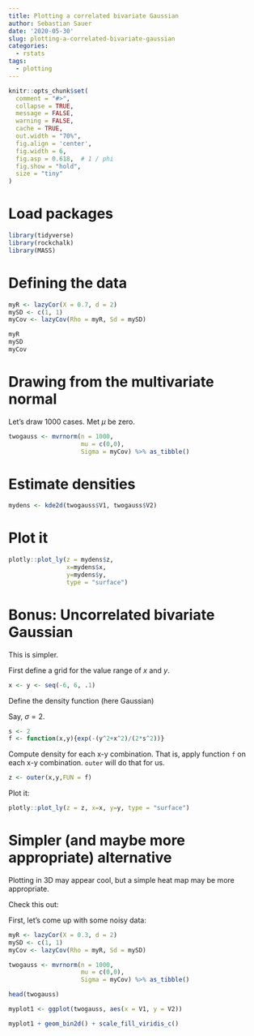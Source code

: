 ```yaml
---
title: Plotting a correlated bivariate Gaussian
author: Sebastian Sauer
date: '2020-05-30'
slug: plotting-a-correlated-bivariate-gaussian
categories:
  - rstats
tags:
  - plotting
---
```




```r
knitr::opts_chunk$set(
  comment = "#>",
  collapse = TRUE,
  message = FALSE,
  warning = FALSE,
  cache = TRUE,
  out.width = "70%",
  fig.align = 'center',
  fig.width = 6,
  fig.asp = 0.618,  # 1 / phi
  fig.show = "hold",
  size = "tiny"
)
```



# Load packages

```r
library(tidyverse)
library(rockchalk)
library(MASS)
```



# Defining the data


```r
myR <- lazyCor(X = 0.7, d = 2)
mySD <- c(1, 1)
myCov <- lazyCov(Rho = myR, Sd = mySD)
```


```r
myR
mySD
myCov
```


# Drawing from the multivariate normal

Let's draw 1000 cases. Met $\mu$ be zero.

```r
twogauss <- mvrnorm(n = 1000, 
                    mu = c(0,0), 
                    Sigma = myCov) %>% as_tibble()
```



# Estimate densities

```r
mydens <- kde2d(twogauss$V1, twogauss$V2)
```


# Plot it

```r
plotly::plot_ly(z = mydens$z, 
                x=mydens$x, 
                y=mydens$y, 
                type = "surface")
```



# Bonus: Uncorrelated bivariate Gaussian

This is simpler.

First define a grid for the value range of $x$ and $y$.

```r
x <- y <- seq(-6, 6, .1)
```


Define the density function (here Gaussian)

Say, $\sigma=2$.

```r
s <- 2
f <- function(x,y){exp(-(y^2+x^2)/(2*s^2))}
```


Compute density for each x-y combination. That is, apply function `f` on each x-y combination. `outer` will do that for us.

```r
z <- outer(x,y,FUN = f)
```


Plot it:

```r
plotly::plot_ly(z = z, x=x, y=y, type = "surface")
```



# Simpler (and maybe more appropriate) alternative

Plotting in 3D may appear cool, but a simple heat map may be more appropriate.

Check this out:


First, let's come up with some noisy data:

```r
myR <- lazyCor(X = 0.3, d = 2)
mySD <- c(1, 1)
myCov <- lazyCov(Rho = myR, Sd = mySD)

twogauss <- mvrnorm(n = 1000, 
                    mu = c(0,0), 
                    Sigma = myCov) %>% as_tibble()

head(twogauss)
```



```r

myplot1 <- ggplot(twogauss, aes(x = V1, y = V2))

myplot1 + geom_bin2d() + scale_fill_viridis_c()
```


